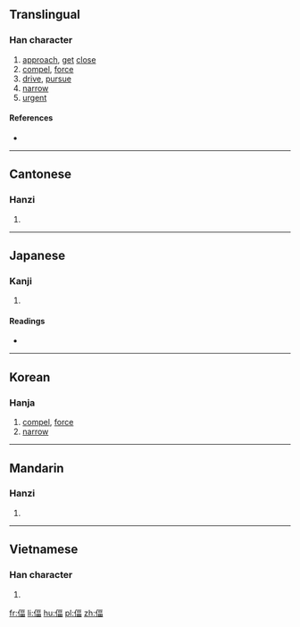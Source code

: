 ==Translingual==

===Han character===
{{Han char|rn=9|rad=人|as=09|sn=11|four=21266|canj=OMRW|ids=⿰亻畐}}

# [[approach]], [[get]] [[close]]
# [[compel]], [[force]]
# [[drive]], [[pursue]]
# [[narrow]]
# [[urgent]]

====References====
* {{Han ref|kx=0111.230|dkj=00887|dj=0237.200|hdz=10187.020|uh=506A|ud=20586|bh=D44D|bd=54349}}

----

==Cantonese==

===Hanzi===
{{yue-hanzi|jyut=bik1|y=bik1}}

# {{defn|lang=yue|sort=人09}}

----

==Japanese==

===Kanji===
{{ja-kanji|grade=|rs=人09}}

# {{defn|lang=ja|sort=人09}}

====Readings====
* {{ja-readings|on=[[ひょく]] (hyoku), [[ひき]] (hiki), [[ふく]] (fuku)|kun=[[せまる]] (semaru), [[むかばき]] (mukabaki)}}

----

==Korean==

===Hanja===
{{ko-hanja|hangeul=핍|rv=pip|mr=p'ip}}

# [[compel]], [[force]]
# [[narrow]]

----

==Mandarin==

===Hanzi===
{{cmn-hanzi|pin=[[bī]] ([[bi1]])|wg=pi<sup>1</sup>}}

# {{defn|lang=cmn|sort=人09}}

----

==Vietnamese==

===Han character===
{{vi-hantu|[[bức]]|rs=人09}}

# {{defn|lang=vi|sort=人09}}

[[fr:偪]]
[[li:偪]]
[[hu:偪]]
[[pl:偪]]
[[zh:偪]]